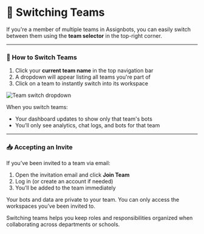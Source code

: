 # 🔄 Switching Teams

If you're a member of multiple teams in Assignbots, you can easily switch between them using the **team selector** in the top-right corner.

---

### 🧭 How to Switch Teams

1. Click your **current team name** in the top navigation bar
2. A dropdown will appear listing all teams you're part of
3. Click on a team to instantly switch into its workspace

![Team switch dropdown](../../images/dashboard-team-selector.png)

When you switch teams:
- Your dashboard updates to show only that team's bots
- You’ll only see analytics, chat logs, and bots for that team

---

### 📥 Accepting an Invite

If you’ve been invited to a team via email:
1. Open the invitation email and click **Join Team**
2. Log in (or create an account if needed)
3. You’ll be added to the team immediately

<Info title="Team Visibility">
    Your bots and data are private to your team. You can only access the workspaces you’ve been invited to.
</Info>

Switching teams helps you keep roles and responsibilities organized when collaborating across departments or schools.